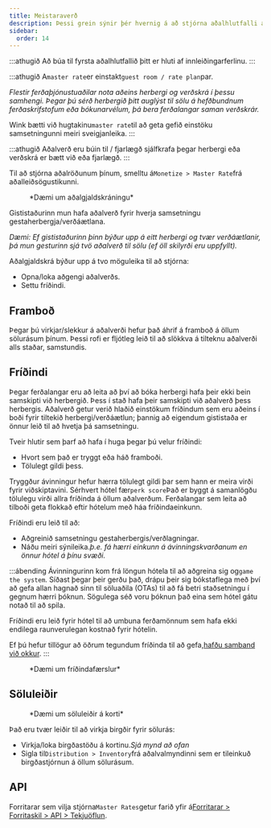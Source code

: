 ```yaml
---
title: Meistaraverð
description: Þessi grein sýnir þér hvernig á að stjórna aðalhlutfalli á Wink.
sidebar:
  order: 14
---
```


:::athugið
Að búa til fyrsta aðalhlutfallið þitt er hluti af innleiðingarferlinu.
:::

:::athugið
A`master rate`er einstakt`guest room / rate plan`par.

*Flestir ferðaþjónustuaðilar nota aðeins herbergi og verðskrá í þessu samhengi. Þegar þú sérð herbergið þitt auglýst til sölu á hefðbundnum ferðaskrifstofum eða bókunarvélum, þá bera ferðalangar saman verðskrár.*

Wink bætti við hugtakinu`master rate`til að geta gefið einstöku samsetningunni meiri sveigjanleika.
:::

:::athugið
Aðalverð eru búin til / fjarlægð sjálfkrafa þegar herbergi eða verðskrá er bætt við eða fjarlægð.
:::

Til að stjórna aðalröðunum þínum, smelltu á`Monetize > Master Rate`frá aðalleiðsögustikunni.

<figure>
  <CloudinaryImage width="350" height="484" resize="scale" quality="best" alt="Meistarahlutfall" src="academy/master-rate" errorImage="noimage_opaque_nyrtl0.png" />

  <figcaption>*Dæmi um aðalgjaldskráningu*</figcaption>
</figure>


Gististaðurinn mun hafa aðalverð fyrir hverja samsetningu gestaherbergja/verðáætlana.

*Dæmi: Ef gististaðurinn þinn býður upp á eitt herbergi og tvær verðáætlanir, þá mun gesturinn sjá tvö aðalverð til sölu (ef öll skilyrði eru uppfyllt).*

Aðalgjaldskrá býður upp á tvo möguleika til að stjórna:

* Opna/loka aðgengi aðalverðs.
* Settu fríðindi.

## Framboð

Þegar þú virkjar/slekkur á aðalverði hefur það áhrif á framboð á öllum sölurásum þínum. Þessi rofi er fljótleg leið til að slökkva á tilteknu aðalverði alls staðar, samstundis.

## Fríðindi

Þegar ferðalangar eru að leita að því að bóka herbergi hafa þeir ekki bein samskipti við herbergið. Þess í stað hafa þeir samskipti við aðalverð þess herbergis.
Aðalverð getur verið hlaðið einstökum fríðindum sem eru aðeins í boði fyrir tiltekið herbergi/verðáætlun; þannig að eigendum gististaða er önnur leið til að hvetja þá samsetningu.

Tveir hlutir sem þarf að hafa í huga þegar þú velur fríðindi:

* Hvort sem það er tryggt eða háð framboði.
* Tölulegt gildi þess.

Tryggður ávinningur hefur hærra tölulegt gildi þar sem hann er meira virði fyrir viðskiptavini.
Sérhvert hótel fær`perk score`Það er byggt á samanlögðu tölulegu virði allra fríðinda á öllum aðalverðum.
Ferðalangar sem leita að tilboði geta flokkað eftir hótelum með háa fríðindaeinkunn.

Fríðindi eru leið til að:

* Aðgreinið samsetningu gestaherbergis/verðlagningar.
* Náðu meiri sýnileika.*þ.e. fá hærri einkunn á ávinningskvarðanum en önnur hótel á þínu svæði.*

:::ábending
Ávinningurinn kom frá löngun hótela til að aðgreina sig og`game the system`. Síðast þegar þeir gerðu það, drápu þeir sig bókstaflega með því að gefa allan hagnað sinn til söluaðila (OTAs) til að fá betri staðsetningu í gegnum hærri þóknun. Sögulega séð voru þóknun það eina sem hótel gátu notað til að spila.

Fríðindi eru leið fyrir hótel til að umbuna ferðamönnum sem hafa ekki endilega raunverulegan kostnað fyrir hótelin.

Ef þú hefur tillögur að öðrum tegundum fríðinda til að gefa,[hafðu samband við okkur](mailto:hi@wink.travel).&#x20;
:::

<figure>
  <CloudinaryImage width="700" height="263" resize="scale" quality="best" alt="Fríðindi" src="academy/perks" errorImage="noimage_opaque_nyrtl0.png" />

  <figcaption>*Dæmi um fríðindafærslur*</figcaption>
</figure>


## Söluleiðir

<figure>
  <CloudinaryImage width="350" height="368" resize="scale" quality="best" alt="Söluleiðir" src="academy/sales-channels-card" errorImage="noimage_opaque_nyrtl0.png" />

  <figcaption>*Dæmi um söluleiðir á korti*</figcaption>
</figure>


Það eru tvær leiðir til að virkja birgðir fyrir sölurás:

* Virkja/loka birgðastöðu á kortinu.*Sjá mynd að ofan*
* Sigla til`Distribution > Inventory`frá aðalvalmyndinni sem er tileinkuð birgðastjórnun á öllum sölurásum.

## API

Forritarar sem vilja stjórna`Master Rates`getur farið yfir á[Forritarar > Forritaskil > API > Tekjuöflun](/developers/apis/#monetize-api).

